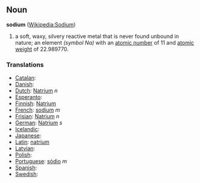 == Noun ==
'''sodium''' ([[en:Sodium|Wikipedia:Sodium]])

# a soft, waxy, silvery reactive metal that is never found unbound in nature; an element ''(symbol Na)'' with an [[atomic number]] of 11 and [[atomic weight]] of 22.989770.

===Translations===
*[[Catalan]]: [[]] 
*[[Danish]]: [[]]
*[[Dutch]]: [[Natrium]] ''n''
*[[Esperanto]]: [[]]
*[[Finnish]]: [[Natrium]]
*[[French]]: [[sodium]] ''m''
*[[Frisian]]: [[Natrium]] ''n''
*[[German]]: [[Natrium]] ''s''
*[[Icelandic]]: [[]]
*[[Japanese]]: [[]]
*[[Latin]]: [[natrium]]
*[[Latvian]]: [[]]
*[[Polish]]: [[]]
*[[Portuguese]]: [[sódio]] ''m''
*[[Spanish]]: [[]] 
*[[Swedish]]: [[]]